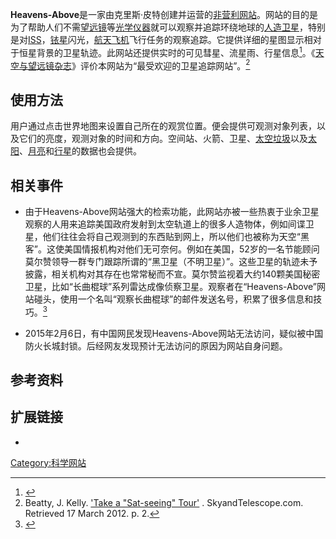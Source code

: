 {{Infobox website
| name            = Heavens-Above
| logo            = 
| logocaption     = 
| screenshot      = 
| collapsible     = 
| collapsetext    = 
| caption         = 
| url             = {{URL|www.heavens-above.com}}
| slogan          = 
| commercial      = 
| type            = 
| registration    = 
| language        = 多语种
| num_users       = 
| content_license = 
| owner           = 克里斯·皮特
| author          = 克里斯·皮特
| launch_date     = <!--{{Start date and age|YYYY|MM|DD|df=yes/no}}-->
| alexa           = 63,829 ({{As of|2012|03|lc=y}})<ref>{{cite web|url=http://www.alexa.com/siteinfo/heavens-above.com|title=heavens-above.com Site Info|publisher=[[Alexa_Internet|Alexa Internet]], Inc|accessdate=17 March 2012|archive-date=2016-03-05|archive-url=https://web.archive.org/web/20160305043955/http://www.alexa.com/siteinfo/heavens-above.com|dead-url=no}}</ref>
| revenue         = 
| current_status  = 活跃
| footnotes       = 
}}

'''Heavens-Above'''是一家由克里斯·皮特创建并运营的[[非营利网站|非营利网站]]。网站的目的是为了帮助人们不需[[望远镜|望远镜]]等[[光学仪器|光学仪器]]就可以观察并追踪环绕地球的[[人造卫星|人造卫星]]，特别是对[[ISS|ISS]]，[[铱星|铱星]]闪光，[[航天飞机|航天飞机]]飞行任务的观察追踪。它提供详细的星图显示相对于恒星背景的卫星轨迹。此网站还提供实时的可见彗星、流星雨、行星信息<ref>{{cite news |title=小行星明早“飞吻”地球 |url=http://news.hexun.com/2013-02-15/151130564.html |language=zh-hans |author= |publisher=和讯新闻 |date=2013-02-15 |accessdate= |archive-url=https://web.archive.org/web/20150207163203/http://news.hexun.com/2013-02-15/151130564.html |archive-date=2015-02-07 |dead-url=yes }}</ref>。《[[天空与望远镜杂志|天空与望远镜杂志]]》评价本网站为“最受欢迎的卫星追踪网站”。<ref>Beatty, J. Kelly. [http://www.skyandtelescope.com/letsgo/whatsuptonight/Sat-seeing_Tour.html?page=2&c=y 'Take a "Sat-seeing" Tour'] {{WebCite|url=https://www.webcitation.org/6IbMf7n3c?url=http://www.skyandtelescope.com/letsgo/whatsuptonight/Sat-seeing_Tour.html?page=2 |date=20130803174754 |dateformat=iso }}. SkyandTelescope.com. Retrieved 17 March 2012. p. 2.</ref>
 
==使用方法==
用户通过点击世界地图来设置自己所在的观赏位置。便会提供可观测对象列表，以及它们的亮度，观测对象的时间和方向。空间站、火箭、卫星、[[太空垃圾|太空垃圾]]以及[[太阳|太阳]]、[[月亮|月亮]]和[[行星|行星]]的数据也会提供。
 
==相关事件==
*由于Heavens-Above网站强大的检索功能，此网站亦被一些热衷于业余卫星观察的人用来追踪美国政府发射到太空轨道上的很多人造物体，例如间谍卫星，他们往往会将自己观测到的东西贴到网上，所以他们也被称为天空“黑客”。这使美国情报机构对他们无可奈何。例如在美国，52岁的一名节能顾问莫尔赞领导一群专门跟踪所谓的“黑卫星（不明卫星）”。这些卫星的轨迹未予披露，相关机构对其存在也常常秘而不宣。莫尔赞监视着大约140颗美国秘密卫星，比如“长曲棍球”系列雷达成像侦察卫星。观察者在“Heavens-Above”网站碰头，使用一个名叫“观察长曲棍球”的邮件发送名号，积累了很多信息和技巧。<ref>{{cite news |title=天空“黑客”监控美间谍卫星(图) |url=http://news.sohu.com/20060226/n242024719.shtml |language=zh-hans |author= |publisher=搜狐新闻 |date=2006-02-26 |accessdate= |archive-date=2015-02-07 |archive-url=https://web.archive.org/web/20150207164415/http://news.sohu.com/20060226/n242024719.shtml |dead-url=no }}</ref>
 
*2015年2月6日，有中国网民发现Heavens-Above网站无法访问，疑似被中国防火长城封锁。后经网友发现预计无法访问的原因为网站自身问题。

== 参考资料 ==
{{reflist}}

== 扩展链接 ==
*{{official|http://www.heavens-above.com}}

[[Category:科学网站|Category:科学网站]]